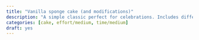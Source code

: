 ```yaml
---
title: "Vanilla sponge cake (and modifications)"
description: "A simple classic perfect for celebrations. Includes different filings, icings, and other modifications."
categories: [cake, effort/medium, time/medium]
draft: yes
---
```


